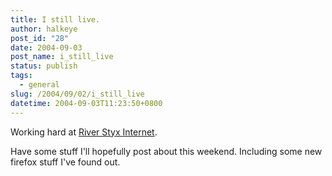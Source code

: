 ```yaml
---
title: I still live.
author: halkeye
post_id: "28"
date: 2004-09-03
post_name: i_still_live
status: publish
tags:
  - general
slug: /2004/09/02/i_still_live
datetime: 2004-09-03T11:23:50+0800
---
```


Working hard at [River Styx Internet](https://www.riverstyx.net).  

Have some stuff I'll hopefully post about this weekend. Including some new firefox stuff I've found out.
